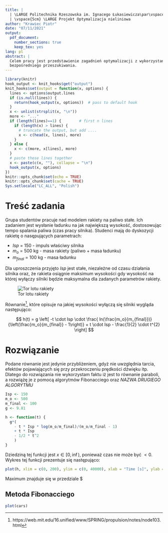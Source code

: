 ```yaml
---
title: |
  | \LARGE Politechnika Rzeszowska im. Ignacego Łukasiewicza\par\vspace{0.3cm}\par Wydział Matematyki i Fizyki Stosowanej\par\vspace{0.2cm}\par
  | \vspace{5cm} \LARGE Projekt Optymalizacja nieliniowa
author: "Krawiec Piotr"
date: "07/11/2021"
output:
  pdf_document:
    number_sections: true
    keep_tex: yes
lang: pl
abstract: |
  Celem pracy jest przedstawienie zagadnień optymalizacji z wykorzystaniem metod
  bezpośredniego przeszukiwania.
---
```


```{=tex}
\vspace{8cm}
{\raggedleft
\vfill{
  \large Piotr Krawiec L1 \vspace{0.2cm} \\
  \large Semestr: 2021/2022 \vspace{0.2cm} \\
  \large Kierunek: III/FS0-DI \vspace{0.2cm} \\
  \large Numer indeksu: 164165 \vspace{0.2cm} \\
}\par}
\newpage
\tableofcontents
\newpage
```

```r
library(knitr)
hook_output <- knit_hooks$get("output")
knit_hooks$set(output = function(x, options) {
  lines <- options$output.lines
  if (is.null(lines)) {
    return(hook_output(x, options))  # pass to default hook
  }
  x <- unlist(strsplit(x, "\n"))
  more <- "..."
  if (length(lines)==1) {        # first n lines
    if (length(x) > lines) {
      # truncate the output, but add ....
      x <- c(head(x, lines), more)
    }
  } else {
    x <- c(more, x[lines], more)
  }                                                         
  # paste these lines together                              
  x <- paste(c(x, ""), collapse = "\n")                     
  hook_output(x, options)                                   
})                                                          
knitr::opts_chunk$set(echo = TRUE)                          
knitr::opts_chunk$set(cache = TRUE)                         
Sys.setlocale("LC_ALL", "Polish")
```

# Treść zadania
Grupa studentów pracuje nad modelem rakiety na paliwo stałe. Ich zadaniem jest 
wysłanie ładunku na jak największą wysokość, dostosowując tempo spalania paliwa 
(czas pracy silnika). Studenci mają do dyskozycji rakietę
o nasępujących parametrach:

- $Isp$ = 150 - impuls właściwy silnika
- $m_o$ = 500 kg - masa rakiety (paliwo + masa ładunku)
- $m_{final}$ = 100 kg - masa ładunku

Dla uproszczenia przyjęto $Isp$ jest stałe, niezależne od czasu działania silnika oraz, że rakieta osiągnie maksimum wysokości gdy wysokość na której wyłączy silniki 
będzie maksymalna dla zadanych parametrów rakiety.

![Tor lotu rakiety](Projekt_1_tor.png)

Równanie^[https://web.mit.edu/16.unified/www/SPRING/propulsion/notes/node103.html], które opisuje na jakiej wysokości wyłączą się silniki wygląda następująco:

$$
h(t) =  g \left[ -t \cdot Isp \cdot 
  \frac{
    ln(\frac{m_o}{m_{final}})}
    {\left(\frac{m_o}{m_{final}}  - 1\right)}
  + t \cdot Isp - \frac{1}{2} \cdot t^{2}
  \right]
$$

# Rozwiązanie

Podane równanie jest jedynie przybliżeniem, gdyż nie uwzględnia tarcia, efektów 
pojawiających się przy przekroczeniu prędkości dźwięku itp. Dlatego do rozwiązania
nie wykorzystam faktu iż jest to równanie paraboli, a rozwiążę je z pomocą algorytmów
Fibonacciego oraz *NAZWA DRUGIEGO ALGORYTMU*

```r
Isp <- 150
m_o <- 500
m_final <- 100
g <- 9.81

h <- function(t) {
  g*(
    - t * Isp * log(m_o/m_final)/(m_o/m_final - 1)
    + t * Isp
    - 1/2 * t^2
    )
}
```

Dziedziną tej funkcji jest $x \in \left[0, \inf\right)$, ponieważ czas nie może być $< 0$. Wykres tej funkcji prezentuje się następująco:

```r
plot(h, xlim = c(0, 200), ylim = c(0, 40000), xlab = "Time [s]", ylab = "Height [m]")
```

Maximum znajduje się w przedziale $\left[0, 150\right]

## Metoda Fibonacciego



```r
plot(cars)
```

